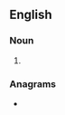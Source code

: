 ==English==

===Noun===
{{head|en|noun form}}

# {{plural of|cataphile|lang=en}}

===Anagrams===
* {{anagrams|en|a=aacehilpst|acephalist|caliphates|chaptalise}}